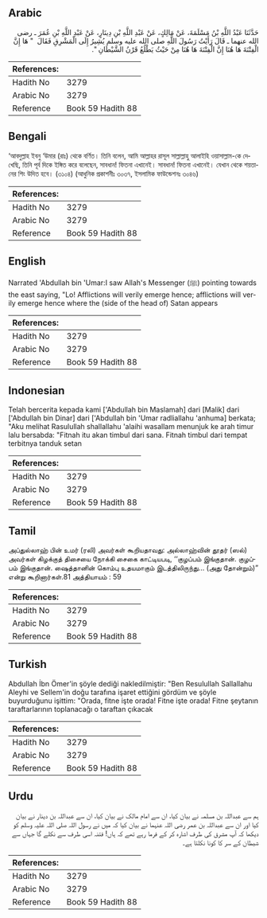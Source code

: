 ## Arabic


<div dir="rtl" lang="ar" style={{fontSize:'larger',backgroundColor:'#f8f9fa',padding:20}}>
حَدَّثَنَا عَبْدُ اللَّهِ بْنُ مَسْلَمَةَ، عَنْ مَالِكٍ، عَنْ عَبْدِ اللَّهِ بْنِ دِينَارٍ، عَنْ عَبْدِ اللَّهِ بْنِ عُمَرَ ـ رضى الله عنهما ـ قَالَ رَأَيْتُ رَسُولَ اللَّهِ صلى الله عليه وسلم يُشِيرُ إِلَى الْمَشْرِقِ فَقَالَ ‏ "‏ هَا إِنَّ الْفِتْنَةَ هَا هُنَا إِنَّ الْفِتْنَةَ هَا هُنَا مِنْ حَيْثُ يَطْلُعُ قَرْنُ الشَّيْطَانِ ‏"‏‏.‏
</div>
<div style={{backgroundColor:'#f8f9fa',padding:20, marginBottom: 10}}><table> <thead> <tr> <th>References:</th> <th></th> </tr> </thead> <tbody><tr><td>Hadith No</td><td>3279</td></tr><tr><td>Arabic No</td><td>3279</td></tr><tr><td>Reference</td><td>Book 59 Hadith 88</td></tr></tbody></table></div>

## Bengali


<div dir="ltr" lang="bn" style={{fontSize:'larger',backgroundColor:'#f8f9fa',padding:20}}>
‘আবদুল্লাহ ইবনু ‘উমার (রাঃ) থেকে বর্ণিত। তিনি বলেন, আমি আল্লাহর রাসূল সাল্লাল্লাহু আলাইহি ওয়াসাল্লাম-কে দেখেছি, তিনি পূর্ব দিকে ইঙ্গিত করে বলেছেন, সাবধান! ফিতনা এখানেই। সাবধান! ফিতনা এখানেই। যেখান থেকে শয়তানের শিং উদিত হবে। (৩১০৪) (আধুনিক প্রকাশনীঃ ৩০৩৭, ইসলামিক ফাউন্ডেশনঃ ৩০৪৬)
</div>
<div style={{backgroundColor:'#f8f9fa',padding:20, marginBottom: 10}}><table> <thead> <tr> <th>References:</th> <th></th> </tr> </thead> <tbody><tr><td>Hadith No</td><td>3279</td></tr><tr><td>Arabic No</td><td>3279</td></tr><tr><td>Reference</td><td>Book 59 Hadith 88</td></tr></tbody></table></div>

## English


<div dir="ltr" lang="en" style={{fontSize:'larger',backgroundColor:'#f8f9fa',padding:20}}>
Narrated 'Abdullah bin 'Umar:I saw Allah's Messenger (ﷺ) pointing towards the east saying, "Lo! Afflictions will verily emerge hence; afflictions will verily emerge hence where the (side of the head of) Satan appears
</div>
<div style={{backgroundColor:'#f8f9fa',padding:20, marginBottom: 10}}><table> <thead> <tr> <th>References:</th> <th></th> </tr> </thead> <tbody><tr><td>Hadith No</td><td>3279</td></tr><tr><td>Arabic No</td><td>3279</td></tr><tr><td>Reference</td><td>Book 59 Hadith 88</td></tr></tbody></table></div>

## Indonesian


<div dir="ltr" lang="id" style={{fontSize:'larger',backgroundColor:'#f8f9fa',padding:20}}>
Telah bercerita kepada kami ['Abdullah bin Maslamah] dari [Malik] dari ['Abdullah bin Dinar] dari ['Abdullah bin 'Umar radliallahu 'anhuma] berkata; "Aku melihat Rasulullah shallallahu 'alaihi wasallam menunjuk ke arah timur lalu bersabda: "Fitnah itu akan timbul dari sana. Fitnah timbul dari tempat terbitnya tanduk setan
</div>
<div style={{backgroundColor:'#f8f9fa',padding:20, marginBottom: 10}}><table> <thead> <tr> <th>References:</th> <th></th> </tr> </thead> <tbody><tr><td>Hadith No</td><td>3279</td></tr><tr><td>Arabic No</td><td>3279</td></tr><tr><td>Reference</td><td>Book 59 Hadith 88</td></tr></tbody></table></div>

## Tamil


<div dir="ltr" lang="ta" style={{fontSize:'larger',backgroundColor:'#f8f9fa',padding:20}}>
அப்துல்லாஹ் பின் உமர் (ரலி) அவர்கள் கூறியதாவது: அல்லாஹ்வின் தூதர் (ஸல்) அவர்கள் கிழக்குத் திசையை நோக்கி சைகை காட்டியபடி, ‘‘குழப்பம் இங்குதான். குழப்பம் இங்குதான். ஷைத்தானின் கொம்பு உதயமாகும் இடத்திலிருந்து... (அது தோன்றும்)” என்று கூறினார்கள்.81 அத்தியாயம் : 59
</div>
<div style={{backgroundColor:'#f8f9fa',padding:20, marginBottom: 10}}><table> <thead> <tr> <th>References:</th> <th></th> </tr> </thead> <tbody><tr><td>Hadith No</td><td>3279</td></tr><tr><td>Arabic No</td><td>3279</td></tr><tr><td>Reference</td><td>Book 59 Hadith 88</td></tr></tbody></table></div>

## Turkish


<div dir="ltr" lang="tr" style={{fontSize:'larger',backgroundColor:'#f8f9fa',padding:20}}>
Abdullah İbn Ömer'in şöyle dediği nakledilmiştir: "Ben Resulullah Sallallahu Aleyhi ve Sellem'in doğu tarafına işaret ettiğini gördüm ve şöyle buyurduğunu işittim: "Orada, fitne işte orada! Fitne işte orada! Fitne şeytanın taraftarlarının toplanacağı o taraftan çıkacak
</div>
<div style={{backgroundColor:'#f8f9fa',padding:20, marginBottom: 10}}><table> <thead> <tr> <th>References:</th> <th></th> </tr> </thead> <tbody><tr><td>Hadith No</td><td>3279</td></tr><tr><td>Arabic No</td><td>3279</td></tr><tr><td>Reference</td><td>Book 59 Hadith 88</td></tr></tbody></table></div>

## Urdu


<div dir="rtl" lang="ur" style={{fontSize:'larger',backgroundColor:'#f8f9fa',padding:20}}>
ہم سے عبداللہ بن مسلمہ نے بیان کیا، ان سے امام مالک نے بیان کیا، ان سے عبداللہ بن دینار نے بیان کیا اور ان سے عبداللہ بن عمر رضی اللہ عنہما نے بیان کیا کہ میں نے رسول اللہ صلی اللہ علیہ وسلم کو دیکھا کہ آپ مشرق کی طرف اشارہ کر کے فرما رہے تھے کہ ہاں! فتنہ اسی طرف سے نکلے گا جہاں سے شیطان کے سر کا کونا نکلتا ہے۔
</div>
<div style={{backgroundColor:'#f8f9fa',padding:20, marginBottom: 10}}><table> <thead> <tr> <th>References:</th> <th></th> </tr> </thead> <tbody><tr><td>Hadith No</td><td>3279</td></tr><tr><td>Arabic No</td><td>3279</td></tr><tr><td>Reference</td><td>Book 59 Hadith 88</td></tr></tbody></table></div>